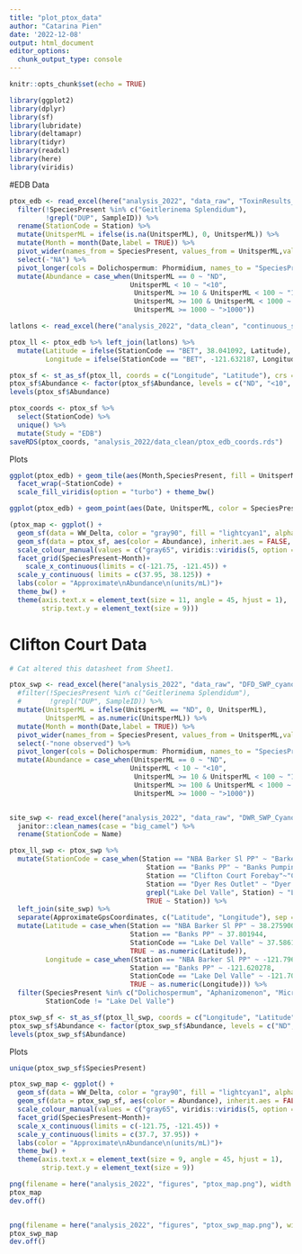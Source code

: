 ```yaml
---
title: "plot_ptox_data"
author: "Catarina Pien"
date: '2022-12-08'
output: html_document
editor_options: 
  chunk_output_type: console
---
```


```r
knitr::opts_chunk$set(echo = TRUE)
```

```r
library(ggplot2)
library(dplyr)
library(sf)
library(lubridate)
library(deltamapr)
library(tidyr)
library(readxl)
library(here)
library(viridis)
```

#EDB Data
```r
ptox_edb <- read_excel(here("analysis_2022", "data_raw", "ToxinResults_Barriersampling_EH.xlsx"), sheet = "PTOX results") %>%
  filter(!SpeciesPresent %in% c("Geitlerinema Splendidum"),
         !grepl("DUP", SampleID)) %>%
  rename(StationCode = Station) %>%
  mutate(UnitsperML = ifelse(is.na(UnitsperML), 0, UnitsperML)) %>%
  mutate(Month = month(Date,label = TRUE)) %>%
  pivot_wider(names_from = SpeciesPresent, values_from = UnitsperML,values_fill = 0) %>%
  select(-"NA") %>%
  pivot_longer(cols = Dolichospermum: Phormidium, names_to = "SpeciesPresent", values_to = "UnitsperML") %>%
  mutate(Abundance = case_when(UnitsperML == 0 ~ "ND",
                              UnitsperML < 10 ~ "<10",
                               UnitsperML >= 10 & UnitsperML < 100 ~ "10-100",
                               UnitsperML >= 100 & UnitsperML < 1000 ~ "100-1000",
                               UnitsperML >= 1000 ~ ">1000"))

latlons <- read_excel(here("analysis_2022", "data_clean", "continuous_stations.xlsx"))

ptox_ll <- ptox_edb %>% left_join(latlons) %>%
  mutate(Latitude = ifelse(StationCode == "BET", 38.041092, Latitude),
         Longitude = ifelse(StationCode == "BET", -121.632187, Longitude))

ptox_sf <- st_as_sf(ptox_ll, coords = c("Longitude", "Latitude"), crs = 4326)
ptox_sf$Abundance <- factor(ptox_sf$Abundance, levels = c("ND", "<10", "10-100", "100-1000", ">1000"))
levels(ptox_sf$Abundance)

ptox_coords <- ptox_sf %>%
  select(StationCode) %>%
  unique() %>%
  mutate(Study = "EDB")
saveRDS(ptox_coords, "analysis_2022/data_clean/ptox_edb_coords.rds")

```
Plots
```r

ggplot(ptox_edb) + geom_tile(aes(Month,SpeciesPresent, fill = UnitsperML)) + 
  facet_wrap(~StationCode) + 
  scale_fill_viridis(option = "turbo") + theme_bw()

ggplot(ptox_edb) + geom_point(aes(Date, UnitsperML, color = SpeciesPresent)) + facet_wrap(~StationCode)

(ptox_map <- ggplot() + 
  geom_sf(data = WW_Delta, color = "gray90", fill = "lightcyan1", alpha = 0.9) + 
  geom_sf(data = ptox_sf, aes(color = Abundance), inherit.aes = FALSE, size = 2) + 
  scale_colour_manual(values = c("gray65", viridis::viridis(5, option = "plasma")[1:4])) +
  facet_grid(SpeciesPresent~Month)+
    scale_x_continuous(limits = c(-121.75, -121.45)) +
  scale_y_continuous( limits = c(37.95, 38.125)) +
  labs(color = "Approximate\nAbundance\n(units/mL)")+
  theme_bw() +
  theme(axis.text.x = element_text(size = 11, angle = 45, hjust = 1),
        strip.text.y = element_text(size = 9)))

```

# Clifton Court Data
```r
# Cat altered this datasheet from Sheet1. 

ptox_swp <- read_excel(here("analysis_2022", "data_raw", "DFD_SWP_cyano_data_2022.xlsx"), sheet = "PTOX") %>%
  #filter(!SpeciesPresent %in% c("Geitlerinema Splendidum"),
  #       !grepl("DUP", SampleID)) %>%
  mutate(UnitsperML = ifelse(UnitsperML == "ND", 0, UnitsperML),
         UnitsperML = as.numeric(UnitsperML)) %>%
  mutate(Month = month(Date,label = TRUE)) %>%
  pivot_wider(names_from = SpeciesPresent, values_from = UnitsperML,values_fill = 0) %>%
  select(-"none observed") %>%
  pivot_longer(cols = Dolichospermum: Phormidium, names_to = "SpeciesPresent", values_to = "UnitsperML") %>%
  mutate(Abundance = case_when(UnitsperML == 0 ~ "ND",
                              UnitsperML < 10 ~ "<10",
                               UnitsperML >= 10 & UnitsperML < 100 ~ "10-100",
                               UnitsperML >= 100 & UnitsperML < 1000 ~ "100-1000",
                               UnitsperML >= 1000 ~ ">1000"))


site_swp <- read_excel(here("analysis_2022", "data_raw", "DWR_SWP_Cyanotoxin_results_2022.xlsx"), sheet = "Sample Location Info") %>%
  janitor::clean_names(case = "big_camel") %>%
  rename(StationCode = Name)

ptox_ll_swp <- ptox_swp %>% 
  mutate(StationCode = case_when(Station == "NBA Barker Sl PP" ~ "Barker Slough Pumping Plant",
                                  Station == "Banks PP" ~ "Banks Pumping Plant",
                                  Station == "Clifton Court Forebay"~"Clifton Court Forebay Inlet",
                                  Station == "Dyer Res Outlet" ~ "Dyer Reservoir Outlet",
                                  grepl("Lake Del Valle", Station) ~ "Lake Del Valle",
                                  TRUE ~ Station)) %>%
  left_join(site_swp) %>%
  separate(ApproximateGpsCoordinates, c("Latitude", "Longitude"), sep = ",") %>%
  mutate(Latitude = case_when(Station == "NBA Barker Sl PP" ~ 38.275900,
                              Station == "Banks PP" ~ 37.801944,
                              StationCode == "Lake Del Valle" ~ 37.586130,
                              TRUE ~ as.numeric(Latitude)),
         Longitude = case_when(Station == "NBA Barker Sl PP" ~ -121.7965,
                              Station == "Banks PP" ~ -121.620278,
                              StationCode == "Lake Del Valle" ~ -121.703795,
                              TRUE ~ as.numeric(Longitude))) %>%
  filter(SpeciesPresent %in% c("Dolichospermum", "Aphanizomenon", "Microcystis", "Planktothrix", "Phormidium"),
         StationCode != "Lake Del Valle")

ptox_swp_sf <- st_as_sf(ptox_ll_swp, coords = c("Longitude", "Latitude"), crs = 4326)
ptox_swp_sf$Abundance <- factor(ptox_swp_sf$Abundance, levels = c("ND", "<10", "10-100", "100-1000", ">1000"))
levels(ptox_swp_sf$Abundance)
```


Plots
```r
unique(ptox_swp_sf$SpeciesPresent)

ptox_swp_map <- ggplot() + 
  geom_sf(data = WW_Delta, color = "gray90", fill = "lightcyan1", alpha = 0.9) + 
  geom_sf(data = ptox_swp_sf, aes(color = Abundance), inherit.aes = FALSE, size = 2) + 
  scale_colour_manual(values = c("gray65", viridis::viridis(5, option = "plasma")[1:4])) +
  facet_grid(SpeciesPresent~Month)+
  scale_x_continuous(limits = c(-121.75, -121.45)) +
  scale_y_continuous(limits = c(37.7, 37.95)) +
  labs(color = "Approximate\nAbundance\n(units/mL)")+
  theme_bw() +
  theme(axis.text.x = element_text(size = 9, angle = 45, hjust = 1),
        strip.text.y = element_text(size = 9))

```



```r
png(filename = here("analysis_2022", "figures", "ptox_map.png"), width = 8, height = 8, units = "in", pointsize = 11, family = "sans", res = 300)
ptox_map
dev.off()


png(filename = here("analysis_2022", "figures", "ptox_swp_map.png"), width = 8, height = 8, units = "in", pointsize = 11, family = "sans", res = 300)
ptox_swp_map
dev.off()
```



